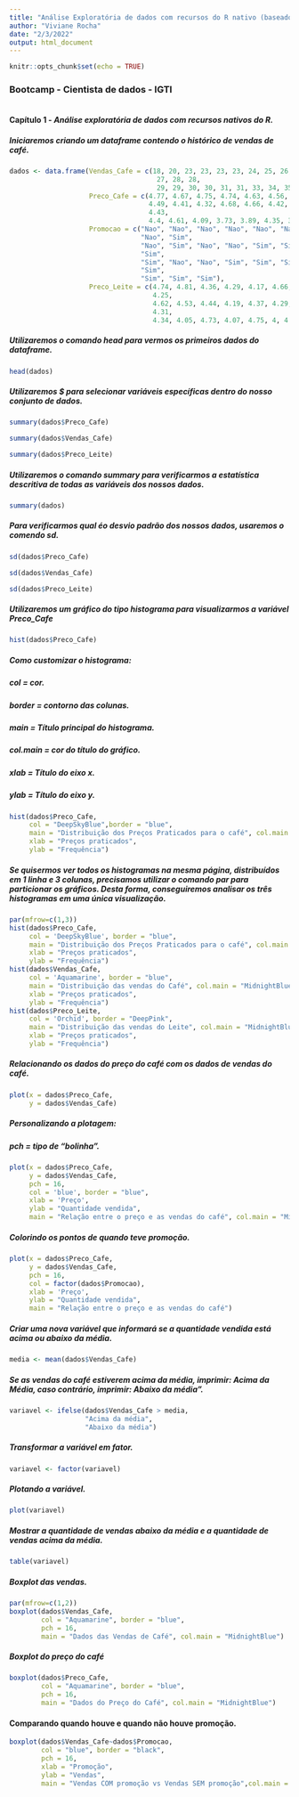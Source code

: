 ```yaml
---
title: "Análise Exploratória de dados com recursos do R nativo (baseado no cap.1 do Bootcamp de Ciências de Dados do IGTI)"
author: "Viviane Rocha"
date: "2/3/2022"
output: html_document
---
```


```r
knitr::opts_chunk$set(echo = TRUE)
```

### Bootcamp - Cientista de dados - IGTI
```r

```

#### **Capítulo 1** - *Análise exploratória de dados com recursos nativos do R.*


##### Iniciaremos criando um dataframe contendo o histórico de vendas de café.

```r
dados <- data.frame(Vendas_Cafe = c(18, 20, 23, 23, 23, 23, 24, 25, 26, 26, 26, 26, 
                                     27, 28, 28, 
                                     29, 29, 30, 30, 31, 31, 33, 34, 35, 38, 39, 41, 44, 44, 46),
                    Preco_Cafe = c(4.77, 4.67, 4.75, 4.74, 4.63, 4.56, 4.59, 4.75, 4.75, 
                                   4.49, 4.41, 4.32, 4.68, 4.66, 4.42, 4.71, 4.66, 4.46, 4.36, 4.47, 
                                   4.43, 
                                   4.4, 4.61, 4.09, 3.73, 3.89, 4.35, 3.84, 3.81, 3.79),
                    Promocao = c("Nao", "Nao", "Nao", "Nao", "Nao", "Nao", "Nao", 
                                 "Nao", "Sim", 
                                 "Nao", "Sim", "Nao", "Nao", "Sim", "Sim", "Nao", "Sim", 
                                 "Sim", 
                                 "Sim", "Nao", "Nao", "Sim", "Sim", "Sim", "Nao", "Sim", 
                                 "Sim", 
                                 "Sim", "Sim", "Sim"),
                    Preco_Leite = c(4.74, 4.81, 4.36, 4.29, 4.17, 4.66, 4.73, 4.11, 4.21, 
                                    4.25, 
                                    4.62, 4.53, 4.44, 4.19, 4.37, 4.29, 4.57, 4.21, 4.77, 4, 
                                    4.31, 
                                    4.34, 4.05, 4.73, 4.07, 4.75, 4, 4.15, 4.34, 4.15))
```

##### Utilizaremos o comando head para vermos os primeiros dados do dataframe.

```r
head(dados)
```

##### Utilizaremos $ para selecionar variáveis específicas dentro do nosso conjunto de dados.
```r
summary(dados$Preco_Cafe)
```
```r
summary(dados$Vendas_Cafe)
```
```r
summary(dados$Preco_Leite)
```

##### Utilizaremos o comando summary para verificarmos a estatística descritiva de todas as variáveis dos nossos dados.
```r
summary(dados)
```

##### Para verificarmos qual éo desvio padrão dos nossos dados, usaremos o comendo sd.
```r
sd(dados$Preco_Cafe)
```
```r
sd(dados$Vendas_Cafe)
```
```r
sd(dados$Preco_Leite)
```

##### Utilizaremos um gráfico do tipo histograma para visualizarmos a variável Preco_Cafe
```r
hist(dados$Preco_Cafe)
```

##### **Como customizar o histograma:** 
##### *col = cor.*
##### *border = contorno das colunas.*
##### *main = Título principal do histograma.*
##### *col.main = cor do título do gráfico.*
##### *xlab = Título do eixo x.*
##### *ylab = Título do eixo y.*
```r
hist(dados$Preco_Cafe,
     col = "DeepSkyBlue",border = "blue",
     main = "Distribuição dos Preços Praticados para o café", col.main = "MidnightBlue",
     xlab = "Preços praticados",
     ylab = "Frequência")
```

##### Se quisermos ver todos os histogramas na mesma página, distribuídos em 1 linha e 3 colunas, precisamos utilizar o comando par para particionar os gráficos. Desta forma, conseguiremos analisar os três histogramas em uma única visualização.
```r
par(mfrow=c(1,3))
hist(dados$Preco_Cafe,
     col = 'DeepSkyBlue', border = "blue",
     main = "Distribuição dos Preços Praticados para o café", col.main = "MidnightBlue",
     xlab = "Preços praticados",
     ylab = "Frequência")
hist(dados$Vendas_Cafe,
     col = 'Aquamarine', border = "blue",
     main = "Distribuição das vendas do Café", col.main = "MidnightBlue",
     xlab = "Preços praticados",
     ylab = "Frequência")
hist(dados$Preco_Leite,
     col = 'Orchid', border = "DeepPink",
     main = "Distribuição das vendas do Leite", col.main = "MidnightBlue",
     xlab = "Preços praticados",
     ylab = "Frequência")
```

##### Relacionando os dados do preço do café com os dados de vendas do café.
```r
plot(x = dados$Preco_Cafe,
     y = dados$Vendas_Cafe)
```

##### Personalizando a plotagem:
##### pch = tipo de "bolinha".
```r
plot(x = dados$Preco_Cafe,
     y = dados$Vendas_Cafe,
     pch = 16,
     col = 'blue', border = "blue",
     xlab = 'Preço',
     ylab = "Quantidade vendida",
     main = "Relação entre o preço e as vendas do café", col.main = "MidnightBlue")
```

##### Colorindo os pontos de quando teve promoção.
```r
plot(x = dados$Preco_Cafe,
     y = dados$Vendas_Cafe,
     pch = 16,
     col = factor(dados$Promocao),
     xlab = 'Preço',
     ylab = "Quantidade vendida",
     main = "Relação entre o preço e as vendas do café")
```

##### Criar uma nova variável que informará se a quantidade vendida está acima ou abaixo da média.
```r
media <- mean(dados$Vendas_Cafe)

```


##### Se as vendas do café estiverem acima da média, imprimir: Acima da Média, caso contrário, imprimir: Abaixo da média".
```r
variavel <- ifelse(dados$Vendas_Cafe > media,
                   "Acima da média",
                   "Abaixo da média")
```


##### Transformar a variável em fator.
```r
variavel <- factor(variavel)
```


##### Plotando a variável.
```r
plot(variavel)
```

##### Mostrar a quantidade de vendas abaixo da média e a quantidade de vendas acima da média.
```r
table(variavel)
```

##### Boxplot das vendas.
```r
par(mfrow=c(1,2))
boxplot(dados$Vendas_Cafe,
        col = "Aquamarine", border = "blue",
        pch = 16,
        main = "Dados das Vendas de Café", col.main = "MidnightBlue")
```

##### Boxplot do preço do café
```r
boxplot(dados$Preco_Cafe,
        col = "Aquamarine", border = "blue",
        pch = 16,
        main = "Dados do Preço do Café", col.main = "MidnightBlue")
```
#### Comparando quando houve e quando não houve promoção.
```r
boxplot(dados$Vendas_Cafe~dados$Promocao,
        col = "blue", border = "black",
        pch = 16,
        xlab = "Promoção",
        ylab = "Vendas",
        main = "Vendas COM promoção vs Vendas SEM promoção",col.main = "MidnightBlue")
```





